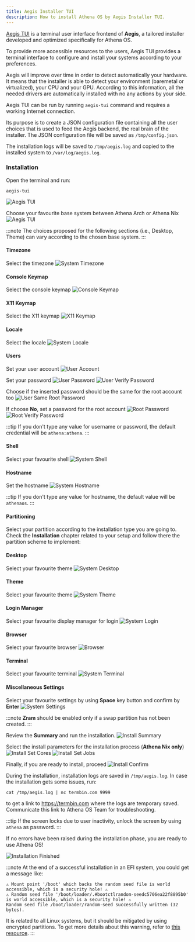 ```yaml
---
title: Aegis Installer TUI
description: How to install Athena OS by Aegis Installer TUI.
---
```


[Aegis TUI](https://github.com/Athena-OS/aegis-tui) is a terminal user interface frontend of **Aegis**, a tailored installer developed and optimized specifically for Athena OS.

To provide more accessible resources to the users, Aegis TUI provides a terminal interface to configure and install your systems according to your preferences.

Aegis will improve over time in order to detect automatically your hardware. It means that the installer is able to detect your environment (baremetal or virtualized), your CPU and your GPU. According to this information, all the needed drivers are automatically installed with no any actions by your side.

Aegis TUI can be run by running `aegis-tui` command and requires a working Internet connection.

Its purpose is to create a JSON configuration file containing all the user choices that is used to feed the Aegis backend, the real brain of the installer. The JSON configuration file will be saved as `/tmp/config.json`.

The installation logs will be saved to `/tmp/aegis.log` and copied to the installed system to `/var/log/aegis.log`.

### Installation

Open the terminal and run:
```shell
aegis-tui
```
![Aegis TUI](@assets/images/aegis-tui-base-system.png)

Choose your favourite base system between Athena Arch or Athena Nix
![Aegis TUI](@assets/images/aegis-tui-archnix.png)

:::note
The choices proposed for the following sections (i.e., Desktop, Theme) can vary according to the chosen base system.
:::

#### Timezone

Select the timezone
![System Timezone](@assets/images/aegis-tui-timezone.png)

#### Console Keymap

Select the console keymap
![Console Keymap](@assets/images/aegis-tui-console-keymap.png)

#### X11 Keymap

Select the X11 keymap
![X11 Keymap](@assets/images/aegis-tui-keymap.png)

#### Locale

Select the locale
![System Locale](@assets/images/aegis-tui-locale.png)


#### Users

Set your user account
![User Account](@assets/images/aegis-tui-username.png)

Set your password
![User Password](@assets/images/aegis-tui-password.png)
![User Verify Password](@assets/images/aegis-tui-password-verify.png)

Choose if the inserted password should be the same for the root account too
![User Same Root Password](@assets/images/aegis-tui-password-root-same.png)

If choose **No**, set a password for the root account
![Root Password](@assets/images/aegis-tui-password-root.png)
![Root Verify Password](@assets/images/aegis-tui-password-root-verify.png)

:::tip
If you don't type any value for username or password, the default credential will be `athena:athena`.
:::

#### Shell

Select your favourite shell
![System Shell](@assets/images/aegis-tui-shell.png)

#### Hostname

Set the hostname
![System Hostname](@assets/images/aegis-tui-hostname.png)

:::tip
If you don't type any value for hostname, the default value will be `athenaos`.
:::

#### Partitioning

Select your partition according to the installation type you are going to. Check the **Installation** chapter related to your setup and follow there the partition scheme to implement:
<CardGrid>
  <LinkCard title="Installing as single boot" href="/en/installation/install-single-boot/#aegis-tui" />
  <LinkCard title="Installing as dual boot" href="/en/installation/install-dual-boot/#pre-installation" />
  <LinkCard title="Virtual Machine scenario" href="/en/installation/install-single-boot/#aegis-tui" />
</CardGrid>

#### Desktop

Select your favourite theme
![System Desktop](@assets/images/aegis-tui-desktop.png)

#### Theme

Select your favourite theme
![System Theme](@assets/images/aegis-tui-theme.png)

#### Login Manager

Select your favourite display manager for login
![System Login](@assets/images/aegis-tui-dm.png)

#### Browser

Select your favourite browser
![Browser](@assets/images/aegis-tui-browser.png)

#### Terminal

Select your favourite terminal
![System Terminal](@assets/images/aegis-tui-terminal.png)

#### Miscellaneous Settings

Select your favourite settings by using **Space** key button and confirm by **Enter**
![System Settings](@assets/images/aegis-tui-misc.png)

:::note
**Zram** should be enabled only if a swap partition has not been created.
:::

Review the **Summary** and run the installation.
![Install Summary](@assets/images/aegis-tui-summary.png)

Select the install parameters for the installation process (**Athena Nix only**)
![Install Set Cores](@assets/images/aegis-tui-install-cores.png)
![Install Set Jobs](@assets/images/aegis-tui-install-jobs.png)
 
Finally, if you are ready to install, proceed
![Install Confirm](@assets/images/aegis-tui-install-confirm.png)
 
During the installation, installation logs are saved in `/tmp/aegis.log`. In case the installation gets some issues, run:
```shell
cat /tmp/aegis.log | nc termbin.com 9999
```
to get a link to https://termbin.com where the logs are temporary saved. Communicate this link to Athena OS Team for troubleshooting.
 
:::tip
If the screen locks due to user inactivity, unlock the screen by using `athena` as password.
:::

If no errors have been raised during the installation phase, you are ready to use Athena OS!

![Installation Finished](@assets/images/aegis-tui-finish.png)

:::note
At the end of a successful installation in an EFI system, you could get a message like:
```
⚠ Mount point '/boot' which backs the random seed file is world accessible, which is a security hole! ⚠
⚠ Random seed file '/boot/loader/.#bootctlrandom-seedc5706ea22f8895b0' is world accessible, which is a security hole! ⚠
Random seed file /boot/loader/random-seed successfully written (32 bytes).
```
It is related to all Linux systems, but it should be mitigated by using encrypted partitions. To get more details about this warning, refer to [this resource](https://discourse.nixos.org/t/security-warning-when-installing-nixos-23-11/37636).
:::
<ImageComponent />
